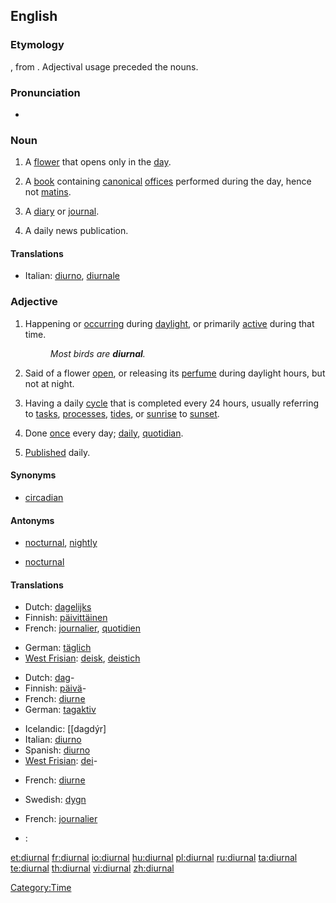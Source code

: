 ==English==

===Etymology===
{{etyl|la|en}} {{term|diurnalis|diurnālis}}, from {{term|dies|diēs}}. Adjectival usage preceded the nouns.

===Pronunciation===
* {{audio|en-us-diurnal.ogg|Audio (US)}}
*: {{rhymes|ɜː(r)nəl}}

===Noun===
{{en-noun}}

# A [[flower]] that opens only in the [[day]].
# {{context|Catholicism}} A [[book]] containing [[canonical]] [[office]]s performed during the day, hence not [[matins]].
# {{archaic}} A [[diary]] or [[journal]].
# {{archaic}} A daily news publication.

====Translations====
{{trans-top|A flower that opens during the day}}
{{trans-mid}}
{{trans-bottom}}
{{trans-top|A book of canonical offices}}
* Italian: [[diurno]], [[diurnale]]
{{trans-mid}}
{{trans-bottom}}

===Adjective===
{{en-adj|-}}

# Happening or [[occur]]ring during [[daylight]], or primarily [[active]] during that time.
#: ''Most birds are '''diurnal'''.''
# {{botany}} Said of a flower [[open]], or releasing its [[perfume]] during daylight hours, but not at night.
# Having a daily [[cycle]] that is completed every 24 hours, usually referring to [[tasks]], [[processes]], [[tides]], or [[sunrise]] to [[sunset]].
# {{uncommon}} Done [[once]] every day; [[daily]], [[quotidian]].
# {{archaic}} [[publish|Published]] daily.
{{seeCites}}

====Synonyms====
* {{sense|having a daily cycle}} [[circadian]] {{qualifier|biology}}

====Antonyms====
* {{sense|happening or active during the day}} [[nocturnal]], [[nightly]]
* {{sense|active or open during the day}} [[nocturnal]]

====Translations====
{{trans-top|done daily}}
* Dutch: [[dagelijks]]
* Finnish: [[päivittäinen]]
* French: [[journalier]], [[quotidien]]
{{trans-mid}}
* German: [[täglich]]
* [[West Frisian]]: [[deisk]], [[deistich]]
{{trans-bottom}}
{{trans-top|active primarily during the day}}
* Dutch: [[dag]]-
* Finnish: [[päivä]]- {{qualifier|in compound words}}
* French: [[diurne]]
* German: [[tagaktiv]]
{{trans-mid}}
* Icelandic: [[dagdýr]
* Italian: [[diurno]]
* Spanish: [[diurno]]
* [[West Frisian]]: [[dei]]-
{{trans-bottom}}
{{trans-top|Occurring during the day}}
{{trans-mid}}
{{trans-bottom}}
{{trans-top|open or perfumed during the day}}
* French: [[diurne]]
{{trans-mid}}
* Swedish: [[dygn]]
{{trans-bottom}}
{{trans-top|having a daily cycle}}
* French: [[journalier]]
{{trans-mid}}
{{trans-bottom}}
{{checktrans}}
* {{ttbc|Czech}}: {{t|cs|denní}}<!--not clear how many/which meanings this cover-->

[[Category:Time]]

[[et:diurnal]]
[[fr:diurnal]]
[[io:diurnal]]
[[hu:diurnal]]
[[pl:diurnal]]
[[ru:diurnal]]
[[ta:diurnal]]
[[te:diurnal]]
[[th:diurnal]]
[[vi:diurnal]]
[[zh:diurnal]]